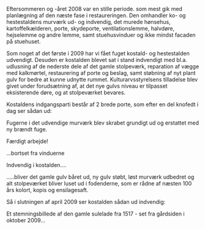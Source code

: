 Eftersommeren og -året 2008 var en stille periode. som mest gik med planlægning af den næste fase i restaureringen. Den omhandler ko- og hestestaldens murværk ud- og indvendig, det murede hønsehus, kartoffelkælderen, porte, skydeporte, ventilationslemme, halvdøre, hejselemme og andre lemme, samt stuehusvinduer og ikke mindst facaden på stuehuset.

Som noget af det første i 2009 har vi fået fuget kostald- og hestestalden udvendigt. Desuden er kostalden  blevet sat i stand indvendigt med bl.a. udlusning af de nederste dele af det gamle stolpeværk, reparation af vægge med kalkmørtel, restaurering af porte og beslag, samt støbning af nyt plant gulv for bedre at kunne udnytte rummet. Kulturarvsstyrelsens tilladelse blev givet under forudsætning af, at det nye gulvs niveau er tilpasset eksisterende døre, og at stolpeværket bevares.

Kostaldens indgangsparti består af 2 brede porte, som efter en del knofedt i dag ser sådan ud:

























Fugerne i det udvendige murværk blev skrabet grundigt ud og erstattet med ny brændt fuge.



















Færdigt arbejde!

...bortset fra vinduerne



















Indvendig i kostalden....

.....bliver det gamle gulv båret ud, ny gulv støbt, løst murværk udbedret og alt stolpeværket bliver luset ud i fodenderne, som er rådne af næsten 100 års kolort, kopis og ensilagesaft.






















Så i slutningen af april 2009 ser kostalden sådan ud indvendig:





































Et stemningsbillede af den gamle sulelade fra 1517 - set fra gårdsiden i oktober 2009...





